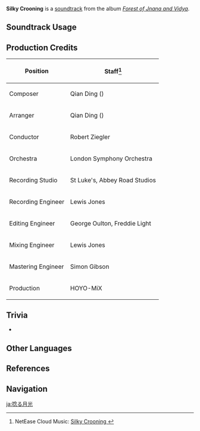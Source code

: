 {{Soundtrack Infobox
|image       = Forest of Jnana and Vidya.png
|album       = Forest of Jnana and Vidya
|disc        = 2
|number      = 64
|featured    = 
|featured2   = 
|featured3   = 
|featured_disc = 
|featured_disc2 = 
|featured_disc3 = 
|youtube_id  = lQTXHUlp8Mc
|spotify_id  = 35D951wQCFEjorSiLJioSP
|previous    = Dance With Fireflies
|next        = Beyond Klesha
}}
'''Silky Crooning''' is a [[soundtrack]] from the album ''[[Forest of Jnana and Vidya]]''.

==Soundtrack Usage==
{{Soundtrack Usage
|quest    = The Empty Illusions of the Sabzeruz Festival;;The End of the Sabzeruz Festival;;To Claim the Crown//cutscene
|location = Mawtiyima Forest
|domain   = The Greater Lord's Remaining Consciousness;;The Night-Bird Falls at the Curtain's Call (Domain)//[[Irminsul]]'s inner region
}}

==Production Credits==
{| class="wikitable"
! Position
! Staff<ref>NetEase Cloud Music: [https://music.163.com/song?id=1992344592 Silky Crooning {{zh|月辉低吟}}]</ref>
|-
! Composer
| Qian Ding ({{zh|丁谦}})
|-
! Arranger
| Qian Ding ({{zh|丁谦}})
|-
! Conductor
| Robert Ziegler
|-
! Orchestra
| London Symphony Orchestra
|-
! Recording Studio
| St Luke's, Abbey Road Studios
|-
! Recording Engineer
| Lewis Jones
|-
! Editing Engineer
| George Oulton, Freddie Light
|-
! Mixing Engineer
| Lewis Jones
|-
! Mastering Engineer
| Simon Gibson
|-
! Production
| HOYO-MiX
|}
<!--
==Gallery==
<gallery>
</gallery>
-->

==Trivia==
* {{Transclude|A Luminous Path|LuminousPathLeitmotif|section=1}}

==Other Languages==
{{Other Languages
|en      = Silky Crooning
|zhs     = 月辉低吟
|zhs_rm  = Yuèhuī Dīyín
|zht     = 月輝低吟
|zht_rm  = Yuèhuī Dīyín
|zh_tl   = 
|ja      = 唸る月光
|ja_rm   = Unaru Gekkou
|ja_tl   = 
}}

==References==
{{Reflist}}

==Navigation==
{{Soundtrack Navbox|Forest of Jnana and Vidya}}

[[ja:唸る月光]]